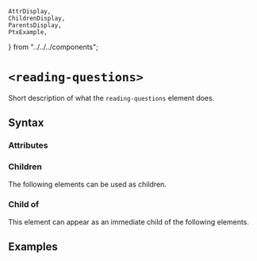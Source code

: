     AttrDisplay,
    ChildrenDisplay,
    ParentsDisplay,
    PtxExample,
} from "../../../components";

# `<reading-questions>`

Short description of what the `reading-questions` element does.

## Syntax

### Attributes

<AttrDisplay name="reading-questions" />

### Children

The following elements can be used as children.

<ChildrenDisplay name="reading-questions" />

### Child of

This element can appear as an immediate child of the following elements.

<ParentsDisplay name="reading-questions" />

## Examples

    